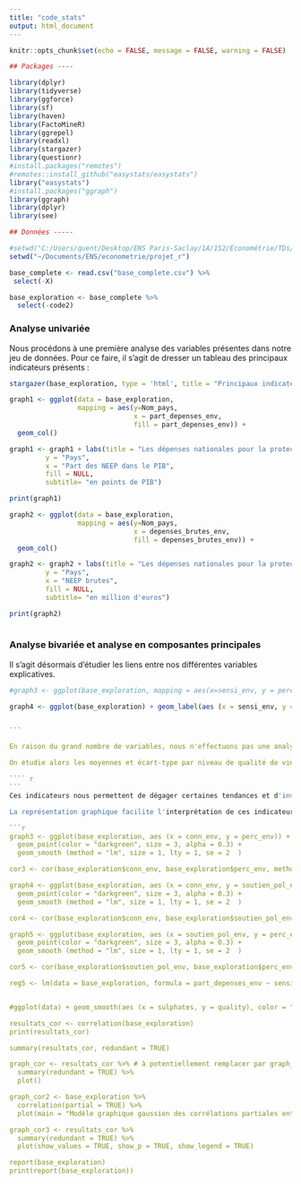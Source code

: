 ```yaml
---
title: "code_stats"
output: html_document
---
```


```r
knitr::opts_chunk$set(echo = FALSE, message = FALSE, warning = FALSE)

## Packages ----

library(dplyr)
library(tidyverse)
library(ggforce)
library(sf)
library(haven)
library(FactoMineR)
library(ggrepel)
library(readxl)
library(stargazer)
library(questionr)
#install.packages("remotes")
#remotes::install_github("easystats/easystats")
library("easystats")
#install.packages("ggraph")
library(ggraph)
library(dplyr)
library(see)

## Données -----

#setwd("C:/Users/quent/Desktop/ENS Paris-Saclay/1A/1S2/Econométrie/TDs/Bases de données/Documents")
setwd("~/Documents/ENS/econometrie/projet_r")

base_complete <- read.csv("base_complete.csv") %>%
 select(-X)

base_exploration <- base_complete %>%
  select(-code2)
```

### Analyse univariée 

Nous procédons à une première analyse des variables présentes dans notre jeu de données. Pour ce faire, il s'agit de dresser un tableau des principaux indicateurs présents  :

```` r

stargazer(base_exploration, type = 'html', title = "Principaux indicateurs des variables" )

graph1 <- ggplot(data = base_exploration, 
                 mapping = aes(y=Nom_pays, 
                               x = part_depenses_env,
                               fill = part_depenses_env)) +
  geom_col()

graph1 <- graph1 + labs(title = "Les dépenses nationales pour la protection de l'environnement des pays Européens",
         y = "Pays", 
         x = "Part des NEEP dans le PIB",
         fill = NULL,
         subtitle= "en points de PIB")

print(graph1)

graph2 <- ggplot(data = base_exploration, 
                 mapping = aes(y=Nom_pays, 
                               x = depenses_brutes_env,
                               fill = depenses_brutes_env)) +
  geom_col()

graph2 <- graph2 + labs(title = "Les dépenses nationales pour la protection de l'environnement des pays Européens",
         y = "Pays", 
         x = "NEEP brutes",
         fill = NULL,
         subtitle= "en million d'euros")

print(graph2)
  

````

### Analyse bivariée et analyse en composantes principales

Il s'agit désormais d'étudier les liens entre nos différentes variables explicatives.

```` r

#graph3 <- ggplot(base_exploration, mapping = aes(x=sensi_env, y = perc_env)) + geom_point()

graph4 <- ggplot(base_exploration) + geom_label(aes (x = sensi_env, y = perc_env, label = Nom_pays), color = "darkgreen", size = 3, alpha = 0.3)


```

En raison du grand nombre de variables, nous n'effectuons pas une analyse bivariée entre la variable "qualité" et toutes les autres variables. il s'agit simplement d'explorer les données pour les principales variables que nous identifions ex ante comme importantes en raison des connaissances scientifiques sur le sujet. Par exemple, il est communément admis que les sulfates et le dioxide de soufre sont en partie responsables de maux de tête liés à une consommation non modérée de vin. 

On étudie alors les moyennes et écart-type par niveau de qualité de vins de certaines variables que nous avons identifiées comme primordiales. 

```` r


```
Ces indicateurs nous permettent de dégager certaines tendances et d'invalider certaines hypothèses préalables. Par exemple, alors que nous avions imaginé que la densité d'un vin pouvait jouer un rôle prépondérant dans la qualité d'un vin, les moyennes et écart-type de la densité des vins sont assez proches d'une variable à l'autre. La moyenne des sulfates présents dans les vins augmente elle de façon linéaire avec la qualité du vin, contrairement à nos idées pré-conçues, avec des écarts-types sensiblement proches. 

La représentation graphique facilite l'interprétation de ces indicateurs :

```r

graph3 <- ggplot(base_exploration, aes (x = conn_env, y = perc_env)) + 
  geom_point(color = "darkgreen", size = 3, alpha = 0.3) +
  geom_smooth (method = "lm", size = 1, lty = 1, se = 2  )

cor3 <- cor(base_exploration$conn_env, base_exploration$perc_env, method= "pearson")

graph4 <- ggplot(base_exploration, aes (x = conn_env, y = soutien_pol_env)) + 
  geom_point(color = "darkgreen", size = 3, alpha = 0.3) +
  geom_smooth (method = "lm", size = 1, lty = 1, se = 2  )

cor4 <- cor(base_exploration$conn_env, base_exploration$soutien_pol_env)

graph5 <- ggplot(base_exploration, aes (x = soutien_pol_env, y = perc_env)) + 
  geom_point(color = "darkgreen", size = 3, alpha = 0.3) +
  geom_smooth (method = "lm", size = 1, lty = 1, se = 2  )

cor5 <- cor(base_exploration$soutien_pol_env, base_exploration$perc_env)

reg5 <- lm(data = base_exploration, formula = part_depenses_env ~ sensi_env + GINI_2017 + EDUC_SUP_2017 + REV_MED_EURO_2017 + EPI.new)


#ggplot(data) + geom_smooth(aes (x = sulphates, y = quality), color = "darkgreen") 

resultats_cor <- correlation(base_exploration)
print(resultats_cor)

summary(resultats_cor, redundant = TRUE)

graph_cor <- resultats_cor %>% # à potentiellement remplacer par graph_cor3
  summary(redundant = TRUE) %>%
  plot()

graph_cor2 <- base_exploration %>%
  correlation(partial = TRUE) %>%
  plot(main = "Modèle graphique gaussien des corrélations partiales entre les variables")

graph_cor3 <- resultats_cor %>%
  summary(redundant = TRUE) %>%
  plot(show_values = TRUE, show_p = TRUE, show_legend = TRUE)

report(base_exploration)
print(report(base_exploration))


````